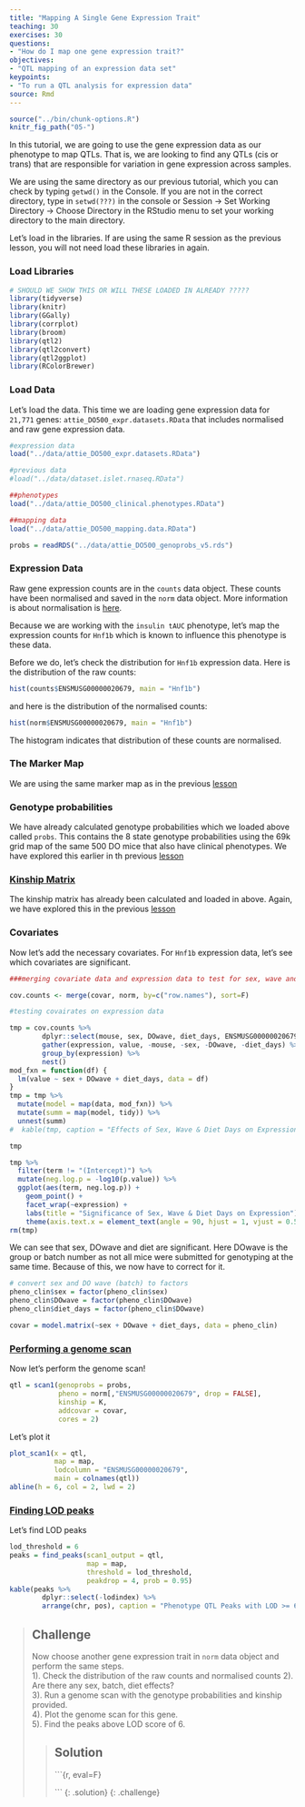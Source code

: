 ```yaml
---
title: "Mapping A Single Gene Expression Trait"
teaching: 30
exercises: 30
questions:
- "How do I map one gene expression trait?"
objectives:
- "QTL mapping of an expression data set"
keypoints:
- "To run a QTL analysis for expression data"
source: Rmd
---
```


```r
source("../bin/chunk-options.R")
knitr_fig_path("05-")
```

In this tutorial, we are going to use the gene expression data as our phenotype to map QTLs.  That is, we are looking to find any QTLs (cis or trans) that are responsible for variation in gene expression across samples.  

We are using the same directory as our previous tutorial, which you can check by typing `getwd()` in the Console.  If you are not in the correct directory, type in `setwd(???)` in the console or Session -> Set Working Directory -> Choose Directory in the RStudio menu to set your working directory to the main directory. 

Let's load in the libraries. If are using the same R session as the previous lesson, you will not need load these libraries in again.  

### Load Libraries  

```r
# SHOULD WE SHOW THIS OR WILL THESE LOADED IN ALREADY ?????
library(tidyverse)
library(knitr)
library(GGally)
library(corrplot)
library(broom)
library(qtl2)
library(qtl2convert)
library(qtl2ggplot)
library(RColorBrewer)
```

### Load Data

Let's load the data. This time we are loading gene expression data for `21,771` genes: `attie_DO500_expr.datasets.RData` that includes normalised and raw gene expression data.  

```r

#expression data
load("../data/attie_DO500_expr.datasets.RData")

#previous data
#load("../data/dataset.islet.rnaseq.RData")

##phenotypes
load("../data/attie_DO500_clinical.phenotypes.RData")

##mapping data
load("../data/attie_DO500_mapping.data.RData")

probs = readRDS("../data/attie_DO500_genoprobs_v5.rds")

```


### Expression Data

Raw gene expression counts are in the `counts` data object. These counts have been normalised and saved in the `norm` data object. More information is about normalisation is [here](https://whoatemycookie.github.io/gene-expression-qtl/03-load-explore-data/index.html#gene-expression-phenotypes). 

Because we are working with the `insulin tAUC` phenotype, let's map the expression counts for `Hnf1b` which is known to influence this phenotype is these data. 

Before we do, let's check the distribution for `Hnf1b` expression data.  Here is the distribution of the raw counts:


```r
hist(counts$ENSMUSG00000020679, main = "Hnf1b")
```

and here is the distribution of the normalised counts:


```r
hist(norm$ENSMUSG00000020679, main = "Hnf1b")
```

The histogram indicates that distribution of these counts are normalised.  


### The Marker Map  

We are using the same marker map as in the previous [lesson](https://smcclatchy.github.io/gene-expression-qtl/04-review-mapping-steps/index.html#the-marker-map)


### Genotype probabilities  

We have already calculated genotype probabilities which we loaded above called `probs`.  This contains the 8 state genotype probabilities using the 69k grid  map of the same 500 DO mice that also have clinical phenotypes. We have explored this earlier in th previous [lesson](https://smcclatchy.github.io/gene-expression-qtl/04-review-mapping-steps/index.html#genotype-probabilities)


### [Kinship Matrix](https://smcclatchy.github.io/mapping/04-calc-kinship/)

The kinship matrix has already been calculated and loaded in above.  Again, we have explored this in the previous [lesson](https://smcclatchy.github.io/gene-expression-qtl/04-review-mapping-steps/index.html#kinship-matrix)


### Covariates    

Now let's add the necessary covariates. For `Hnf1b` expression data, let's see which covariates are significant.

```r

###merging covariate data and expression data to test for sex, wave and diet_days.

cov.counts <- merge(covar, norm, by=c("row.names"), sort=F)

#testing covairates on expression data

tmp = cov.counts %>%
        dplyr::select(mouse, sex, DOwave, diet_days, ENSMUSG00000020679) %>%
        gather(expression, value, -mouse, -sex, -DOwave, -diet_days) %>%
        group_by(expression) %>%
        nest()
mod_fxn = function(df) {
  lm(value ~ sex + DOwave + diet_days, data = df)
}
tmp = tmp %>%
  mutate(model = map(data, mod_fxn)) %>%
  mutate(summ = map(model, tidy)) %>%
  unnest(summ) 
#  kable(tmp, caption = "Effects of Sex, Wave & Diet Days on Expression")

tmp

tmp %>%
  filter(term != "(Intercept)") %>%
  mutate(neg.log.p = -log10(p.value)) %>%
  ggplot(aes(term, neg.log.p)) +
    geom_point() +
    facet_wrap(~expression) +
    labs(title = "Significance of Sex, Wave & Diet Days on Expression") +
    theme(axis.text.x = element_text(angle = 90, hjust = 1, vjust = 0.5)) +
rm(tmp)

```

We can see that sex, DOwave and diet are significant.  Here DOwave is the group or batch number as not all mice were submitted for genotyping at the same time.  Because of this, we now have to correct for it.


```r

# convert sex and DO wave (batch) to factors
pheno_clin$sex = factor(pheno_clin$sex)
pheno_clin$DOwave = factor(pheno_clin$DOwave)
pheno_clin$diet_days = factor(pheno_clin$DOwave)

covar = model.matrix(~sex + DOwave + diet_days, data = pheno_clin)

```

### [Performing a genome scan](https://smcclatchy.github.io/mapping/06-perform-genome-scan/) 

Now let's perform the genome scan!

```r
qtl = scan1(genoprobs = probs, 
            pheno = norm[,"ENSMUSG00000020679", drop = FALSE], 
            kinship = K, 
            addcovar = covar, 
            cores = 2)
```

Let's plot it

```r
plot_scan1(x = qtl, 
           map = map, 
           lodcolumn = "ENSMUSG00000020679", 
           main = colnames(qtl))
abline(h = 6, col = 2, lwd = 2)
```


### [Finding LOD peaks](https://smcclatchy.github.io/mapping/07-find-lod-peaks/)

Let's find LOD peaks

```r
lod_threshold = 6
peaks = find_peaks(scan1_output = qtl, 
                   map = map, 
                   threshold = lod_threshold, 
                   peakdrop = 4, prob = 0.95)
kable(peaks %>% 
        dplyr::select(-lodindex) %>% 
        arrange(chr, pos), caption = "Phenotype QTL Peaks with LOD >= 6")
```


> ## Challenge
> Now choose another gene expression trait in `norm` data object and perform 
> the same steps.   
> 1). Check the distribution of the raw counts and normalised counts
> 2). Are there any sex, batch, diet effects?   
> 3). Run a genome scan with the genotype probabilities and kinship provided.   
> 4). Plot the genome scan for this gene.   
> 5). Find the peaks above LOD score of 6.   
>
> > ## Solution
> > 
> > ```{r, eval=F}
> >
> >
> > ```
> {: .solution}
{: .challenge}
